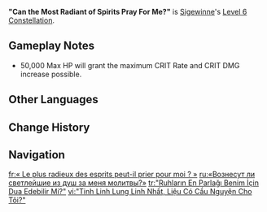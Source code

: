{{Constellation Infobox
|image         = Constellation "Can the Most Radiant of Spirits Pray For Me?".png
|character     = Sigewinne
|level         = 6
|description   = When Sigewinne performs healing, she will increase the [[CRIT Rate]] and [[CRIT DMG]] of her Super Saturated Syringing based on her Max HP. Every 1,000 Max HP she has will increase CRIT Rate by 0.4% and CRIT DMG by 2.2% for 15s. The maximum increase achievable this way is 20% CRIT Rate and 110% CRIT DMG.
|scale_att1    = 
|scale_att2    = 
|utility1      = CRIT Rate
|utility2      = CRIT DMG
}}
'''"Can the Most Radiant of Spirits Pray For Me?"''' is [[Sigewinne]]'s [[Level 6 Constellation]].

==Gameplay Notes==
* 50,000 Max HP will grant the maximum CRIT Rate and CRIT DMG increase possible.

==Other Languages==
{{Other Languages
|en       = "Can the Most Radiant of Spirits Pray For Me?"
|zhs      = 「最光辉的精灵，可否为我祷告」
|zhs_rm   = "Zuì Guānghuī de Jīnglíng, Kěfǒu Wèi Wǒ Dǎogào"
|zht      = 「最光輝的精靈，可否為我禱告」
|zht_rm   = "Zuì Guānghuī de Jīnglíng, Kěfǒu Wèi Wǒ Dǎogào"
|zh_tl    = 
|ja       = 「誰よりも輝く精霊なら 私に祈ってくれるのかしら」
|ja_rm    = "Dare yori mo Kagayaku Shourei nara Watashi ni Inotte Kureru no Kashira"
|ja_tl    = 
|ko       = 「가장 찬란한 정령이여 절 위해 기도해주소서」
|ko_rm    = 
|ko_tl    = 
|es       = ¿Puede el espíritu más radiante rezar por mí?
|es_tl    = Can the Most Radiant Spirit Pray For Me?
|fr       = « Le plus radieux des esprits peut-il prier pour moi ? »
|fr_tl    = "Can the Most Radiant of Spirits Pray For Me?"
|ru       = «Вознесут ли светлейшие из душ за меня молитвы?»
|ru_tl    = "Will the Brightest of Spirits Offer Prayers For Me?"
|th       = "Can the Most Radiant of Spirits Pray For Me?"
|vi       = "Tinh Linh Lung Linh Nhất, Liệu Có Cầu Nguyện Cho Tôi?"
|vi_tl    = 
|de       = „Kann der erleuchtetste Geist für mich beten?“
|de_tl    = "Can the Most Enlightened Spirit Pray For Me?"
|id       = "Can the Most Radiant of Spirits Pray For Me?"
|pt       = "O Espírito mais Radiante Rezaria por Mim?"
|pt_tl    = 
|tr       = "Ruhların En Parlağı Benim İçin Dua Edebilir Mi?"
|tr_tl    = 
|it       = "Gli spiriti più radiosi pregherebbero per me?"
|it_tl    = 
}}

==Change History==
{{Change History|4.7}}

==Navigation==
{{Talent Navbox|Sigewinne}}

[[fr:« Le plus radieux des esprits peut-il prier pour moi ? »]]
[[ru:«Вознесут ли светлейшие из душ за меня молитвы?»]]
[[tr:"Ruhların En Parlağı Benim İçin Dua Edebilir Mi?"]]
[[vi:"Tinh Linh Lung Linh Nhất, Liệu Có Cầu Nguyện Cho Tôi?"]]